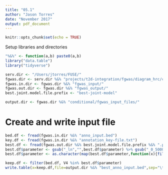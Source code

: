 ```yaml
---
title: "05.1"
author: "Jason Torres"
date: "November 2017"
output: pdf_document
---
```


```r
knitr::opts_chunk$set(echo = TRUE)
```

Setup libraries and directories

```r

"%&%" <- function(a,b) paste0(a,b)
library("data.table")
library("tidyverse")

serv.dir <- "/Users/jtorres/FUSE/"
fgwas.dir <- serv.dir %&% "projects/t2d-integration/fgwas/diagram_hrc/cross_tissue/multi_tissue_joint_analysis/"
fgwas.in.dir <- fgwas.dir %&% "fgwas_input/"
fgwas.out.dir <- fgwas.dir %&% "fgwas_output/"
best.joint.model.file.prefix <- "best-joint-model"

output.dir <- fgwas.dir %&% "conditional/fgwas_input_files/"

```

# Create and write input file 


```r

bed.df <- fread(fgwas.in.dir %&% "anno_input.bed")
key.df <- fread(fgwas.in.dir %&% "annotation_key-file.txt")
best.df <- fread(fgwas.out.dir %&% best.joint.model.file.prefix %&% ".params") %>% filter(parameter!="pi_region") 
best.df$parameter <- gsub("_ln","",best.df$parameter) %>% gsub("_0_5000","",.)
best.df$parameter <- as.character(map(best.df$parameter,function(x){filter(key.df,Key==x)$Annotation}))

keep.df <- filter(bed.df, V4 %in% best.df$parameter)
write.table(x=keep.df,file=output.dir %&% "best_anno_input.bed",sep="\t",row.names=F,col.names=F,quote=F)


```


